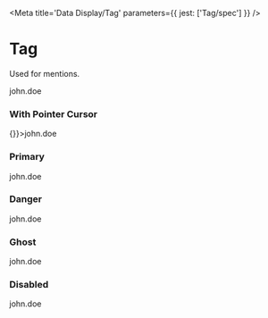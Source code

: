 

<Meta title='Data Display/Tag' parameters={{ jest: ['Tag/spec'] }} />

# Tag

Used for mentions.

<Preview>
  <Story name='Default'>
    <Tag>john.doe</Tag>
  </Story>
</Preview>

<Props of={Tag} />

### With Pointer Cursor

<Preview>
  <Story name='Pointer'>
    <Tag onClick={() => {}}>john.doe</Tag>
  </Story>
</Preview>

### Primary

<Preview>
  <Story name='Primary'>
    <Tag variant='primary'>john.doe</Tag>
  </Story>
</Preview>

### Danger

<Preview>
  <Story name='Danger'>
    <Tag variant='danger'>john.doe</Tag>
  </Story>
</Preview>

### Ghost

<Preview>
  <Story name='Ghost'>
    <Tag variant='ghost'>john.doe</Tag>
  </Story>
</Preview>

### Disabled

<Preview>
  <Story name='Disabled'>
    <Tag disabled>john.doe</Tag>
  </Story>
</Preview>
